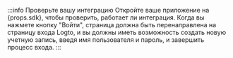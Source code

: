 :::info Проверьте вашу интеграцию
Откройте ваше приложение на {props.sdk}, чтобы проверить, работает ли интеграция. Когда вы нажмете кнопку "Войти", страница должна быть перенаправлена на страницу входа Logto, и вы должны иметь возможность создать новую учетную запись, введя имя пользователя и пароль, и завершить процесс входа.
:::
